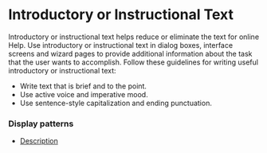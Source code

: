 <Meta title="6 - Content Guidelines/Introductory or Instructional Text"/>

# Introductory or Instructional Text

Introductory or instructional text helps reduce or eliminate the text for online Help. Use introductory or instructional text in dialog boxes, interface screens and wizard pages to provide additional information about the task that the user wants to accomplish. Follow these guidelines for writing useful introductory or instructional text:

* Write text that is brief and to the point.
* Use active voice and imperative mood.
* Use sentence-style capitalization and ending punctuation.


### Display patterns
* [Description](/ui-kit/views/description)